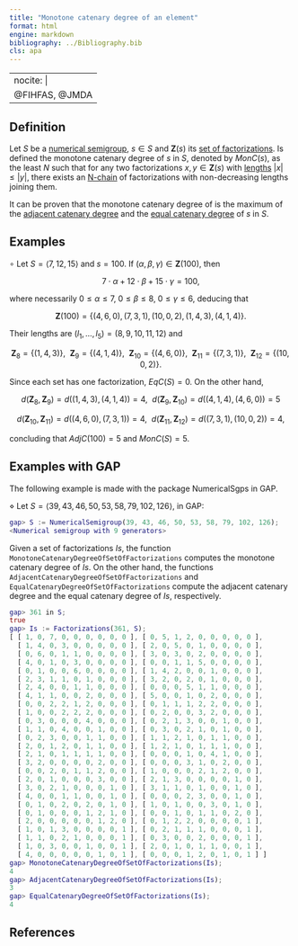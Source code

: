 ```yaml
---
title: "Monotone catenary degree of an element"
format: html
engine: markdown
bibliography: ../Bibliography.bib
cls: apa
---
```


---
nocite: |
  @FIHFAS, @JMDA
---


<!-- -->

## Definition

Let $S$ be a [numerical semigroup](../Basic-concepts/Numerical-semigroup.qmd), $s \in S$ and $\mathbf{Z}(s)$ its [set of factorizations](../Presentations-NS/Set-of-factorizations.qmd). Is defined the monotone catenary degree of $s$ in $S$, denoted by $MonC(s)$, as the least $N$ such that for any two factorizations $x,y \in \mathbf{Z}(s)$ with [lengths](Length-factorization.qmd) $|x| \le |y|$, there exists an [N-chain](Chain-of-factorizations.qmd) of factorizations with non-decreasing lengths joining them.

It can be proven that the monotone catenary degree of is the maximum of the [adjacent catenary degree](Adjacent-catenary-degree-element.qmd) and the [equal catenary degree](Equal-catenary-degree-element.qmd) of $s$ in $S$.

## Examples

$\circ$ Let $S = \langle 7, 12, 15 \rangle$ and $s = 100$. If $(\alpha, \beta, \gamma) \in \mathbf{Z}(100)$, then

$$
7 \cdot \alpha + 12 \cdot \beta + 15 \cdot \gamma = 100,
$$

where necessarily $0 \le \alpha \le 7, ~ 0 \le \beta \le 8, ~ 0 \le \gamma \le 6$, deducing that

$$
\mathbf{Z}(100) = \{(4, 6, 0), (7, 3, 1), (10, 0, 2), (1, 4, 3), (4, 1, 4) \}.
$$

Their lengths are $(l_1, \ldots, l_5) = (8,9,10,11,12)$ and

$$
\mathbf{Z}_8 = \{(1,4,3)\}, ~~ \mathbf{Z}_9 = \{(4,1,4)\}, ~~ \mathbf{Z}_{10} = \{(4,6,0)\}, ~~ \mathbf{Z}_{11} = \{(7,3,1)\}, ~~ \mathbf{Z}_{12} = \{(10, 0, 2)\}.
$$

Since each set has one factorization, $EqC(S) = 0$. On the other hand,

$$
d(\mathbf{Z}_8, \mathbf{Z}_9) = d((1,4,3), (4,1,4)) = 4, ~~ d(\mathbf{Z}_9, \mathbf{Z}_{10}) = d((4,1,4), (4,6,0)) = 5
$$

$$
d(\mathbf{Z}_{10}, \mathbf{Z}_{11}) = d((4,6,0), (7,3,1)) = 4, ~~ d(\mathbf{Z}_{11}, \mathbf{Z}_{12}) = d((7,3,1), (10, 0, 2)) = 4,
$$

concluding that $AdjC(100) = 5$ and $MonC(S) = 5$.

## Examples with GAP

The following example is made with the package NumericalSgps in GAP.

$\diamond$ Let $S = \langle 39, 43, 46, 50, 53, 58, 79, 102, 126 \rangle$, in GAP:

``` gap
gap> S := NumericalSemigroup(39, 43, 46, 50, 53, 58, 79, 102, 126);
<Numerical semigroup with 9 generators>
```

Given a set of factorizations $Is$, the function `MonotoneCatenaryDegreeOfSetOfFactorizations` computes the monotone catenary degree of $Is$. On the other hand, the functions `AdjacentCatenaryDegreeOfSetOfFactorizations` and `EqualCatenaryDegreeOfSetOfFactorizations` compute the adjacent catenary degree and the equal catenary degree of $Is$, respectively.

``` gap
gap> 361 in S;
true
gap> Is := Factorizations(361, S);
[ [ 1, 0, 7, 0, 0, 0, 0, 0, 0 ], [ 0, 5, 1, 2, 0, 0, 0, 0, 0 ],
  [ 1, 4, 0, 3, 0, 0, 0, 0, 0 ], [ 2, 0, 5, 0, 1, 0, 0, 0, 0 ],
  [ 0, 6, 0, 1, 1, 0, 0, 0, 0 ], [ 3, 0, 3, 0, 2, 0, 0, 0, 0 ],
  [ 4, 0, 1, 0, 3, 0, 0, 0, 0 ], [ 0, 0, 1, 1, 5, 0, 0, 0, 0 ],
  [ 0, 1, 0, 0, 6, 0, 0, 0, 0 ], [ 1, 4, 2, 0, 0, 1, 0, 0, 0 ],
  [ 2, 3, 1, 1, 0, 1, 0, 0, 0 ], [ 3, 2, 0, 2, 0, 1, 0, 0, 0 ],
  [ 2, 4, 0, 0, 1, 1, 0, 0, 0 ], [ 0, 0, 0, 5, 1, 1, 0, 0, 0 ],
  [ 4, 1, 1, 0, 0, 2, 0, 0, 0 ], [ 5, 0, 0, 1, 0, 2, 0, 0, 0 ],
  [ 0, 0, 2, 2, 1, 2, 0, 0, 0 ], [ 0, 1, 1, 1, 2, 2, 0, 0, 0 ],
  [ 1, 0, 0, 2, 2, 2, 0, 0, 0 ], [ 0, 2, 0, 0, 3, 2, 0, 0, 0 ],
  [ 0, 3, 0, 0, 0, 4, 0, 0, 0 ], [ 0, 2, 1, 3, 0, 0, 1, 0, 0 ],
  [ 1, 1, 0, 4, 0, 0, 1, 0, 0 ], [ 0, 3, 0, 2, 1, 0, 1, 0, 0 ],
  [ 0, 2, 3, 0, 0, 1, 1, 0, 0 ], [ 1, 1, 2, 1, 0, 1, 1, 0, 0 ],
  [ 2, 0, 1, 2, 0, 1, 1, 0, 0 ], [ 1, 2, 1, 0, 1, 1, 1, 0, 0 ],
  [ 2, 1, 0, 1, 1, 1, 1, 0, 0 ], [ 0, 0, 0, 1, 0, 4, 1, 0, 0 ],
  [ 3, 2, 0, 0, 0, 0, 2, 0, 0 ], [ 0, 0, 0, 3, 1, 0, 2, 0, 0 ],
  [ 0, 0, 2, 0, 1, 1, 2, 0, 0 ], [ 1, 0, 0, 0, 2, 1, 2, 0, 0 ],
  [ 2, 0, 1, 0, 0, 0, 3, 0, 0 ], [ 2, 1, 3, 0, 0, 0, 0, 1, 0 ],
  [ 3, 0, 2, 1, 0, 0, 0, 1, 0 ], [ 3, 1, 1, 0, 1, 0, 0, 1, 0 ],
  [ 4, 0, 0, 1, 1, 0, 0, 1, 0 ], [ 0, 0, 0, 2, 3, 0, 0, 1, 0 ],
  [ 0, 1, 0, 2, 0, 2, 0, 1, 0 ], [ 1, 0, 1, 0, 0, 3, 0, 1, 0 ],
  [ 0, 1, 0, 0, 0, 1, 2, 1, 0 ], [ 0, 0, 1, 0, 1, 1, 0, 2, 0 ],
  [ 2, 0, 0, 0, 0, 0, 1, 2, 0 ], [ 0, 1, 2, 2, 0, 0, 0, 0, 1 ],
  [ 1, 0, 1, 3, 0, 0, 0, 0, 1 ], [ 0, 2, 1, 1, 1, 0, 0, 0, 1 ],
  [ 1, 1, 0, 2, 1, 0, 0, 0, 1 ], [ 0, 3, 0, 0, 2, 0, 0, 0, 1 ],
  [ 1, 0, 3, 0, 0, 1, 0, 0, 1 ], [ 2, 0, 1, 0, 1, 1, 0, 0, 1 ],
  [ 4, 0, 0, 0, 0, 0, 1, 0, 1 ], [ 0, 0, 0, 1, 2, 0, 1, 0, 1 ] ]
gap> MonotoneCatenaryDegreeOfSetOfFactorizations(Is);
4
gap> AdjacentCatenaryDegreeOfSetOfFactorizations(Is);
3
gap> EqualCatenaryDegreeOfSetOfFactorizations(Is);
4
```

## References

::: {#refs}

:::
